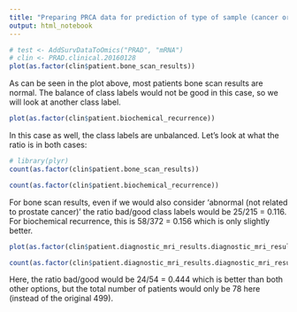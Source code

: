 ```yaml
---
title: "Preparing PRCA data for prediction of type of sample (cancer or healthy)"
output: html_notebook
---
```


```r
# test <- AddSurvDataToOmics("PRAD", "mRNA")
# clin <- PRAD.clinical.20160128
plot(as.factor(clin$patient.bone_scan_results))
```
As can be seen in the plot above, most patients bone scan results are normal. The balance of class labels would not be good in this case, so we will look at another class label.
```r
plot(as.factor(clin$patient.biochemical_recurrence))
```
In this case as well, the class labels are unbalanced. Let's look at what the ratio is in both cases:
```r
# library(plyr)
count(as.factor(clin$patient.bone_scan_results))
```

```r
count(as.factor(clin$patient.biochemical_recurrence))
```

For bone scan results, even if we would also consider 'abnormal (not related to prostate cancer)' the ratio bad/good class labels would be 25/215 = 0.116. For biochemical recurrence, this is 58/372 = 0.156 which is only slightly better.

```r
plot(as.factor(clin$patient.diagnostic_mri_results.diagnostic_mri_result))
```
```r
count(as.factor(clin$patient.diagnostic_mri_results.diagnostic_mri_result))
```
Here, the ratio bad/good would be 24/54 = 0.444 which is better than both other options, but the total number of patients would only be 78 here (instead of the original 499).